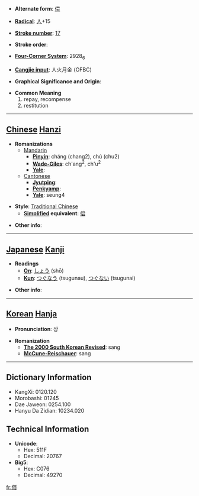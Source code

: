 * '''Alternate form''': [[偿]]

* '''[[Wiktionary:Chinese radical index| Radical]]''': [[Wiktionary:Chinese radical index 人|人]]+15

* '''[[Wiktionary:Chinese total strokes index|Stroke number]]''': [[Wiktionary:Chinese total strokes index 17|17]]

* '''Stroke order''': 

* '''[[Wiktionary:Chinese four corner index|Four-Corner System]]''': 2928<sub>6</sub>

* '''[[Wiktionary:Chinese Cangjie index|Cangjie input]]''': 人火月金 (OFBC)

* '''Graphical Significance and Origin''': 

* '''Common Meaning'''
*#repay, recompense
*# restitution


----

== [[Chinese]] [[Hanzi]] ==

* '''Romanizations'''
** [[Mandarin]]
*** '''[[Pinyin]]''': cháng (chang2), chú (chu2)
*** '''[[Wade-Giles]]''': ch'ang<sup>2</sup>, ch'u<sup>2</sup>
*** '''[[Yale]]''': 
**[[Cantonese]]
***'''[[Jyutping]]''':
***'''[[Penkyamp]]''': 
***'''[[Yale]]''': seung4

* '''Style''': [[Traditional Chinese]] 
** '''[[Simplified Chinese|Simplified]] equivalent''': [[偿]]

* '''Other info''': 

----

== [[Japanese]] [[Kanji]] ==

* '''Readings'''
** '''[[On]]''': [[しょう]] (shō)
** '''[[Kun]]''': [[つぐなう]] (tsugunau), [[つぐない]] (tsugunai)

* '''Other info''':  

----

== [[Korean]] [[Hanja]] ==

* '''Pronunciation''': 상

* '''Romanization'''
** '''[[The 2000 South Korean Revised Romanization|The 2000 South Korean Revised]]''': sang
** '''[[McCune-Reischauer]]''': sang

----

== Dictionary Information ==

* KangXi: 0120.120
* Morobashi: 01245
* Dae Jaweon: 0254.100
* Hanyu Da Zidian: 10234.020

== Technical Information ==

* '''Unicode''':
** Hex: 511F
** Decimal: 20767
* '''Big5''':
** Hex: C076
** Decimal: 49270

[[fr:償]]